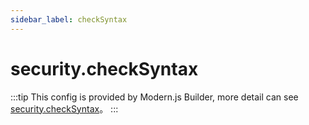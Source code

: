 ```yaml
---
sidebar_label: checkSyntax
---
```


# security.checkSyntax

:::tip
This config is provided by Modern.js Builder, more detail can see [security.checkSyntax](https://modernjs.dev/builder/en/api/config-security.html#security-checksyntax)。
:::


<Main />
